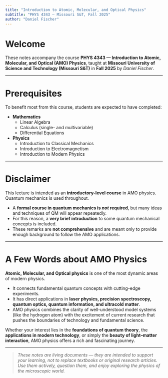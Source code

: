 ```yaml
---
title: "Introduction to Atomic, Molecular, and Optical Physics"
subtitle: "PHYS 4343 — Missouri S&T, Fall 2025"
author: "Daniel Fischer"
---
```


# Welcome

These notes accompany the course **PHYS 4343 — Introduction to Atomic, Molecular, and Optical (AMO) Physics**, taught at **Missouri University of Science and Technology (Missouri S&T)** in **Fall 2025** by *Daniel Fischer*.

---

# Prerequisites

To benefit most from this course, students are expected to have completed:

- **Mathematics**
  - Linear Algebra  
  - Calculus (single- and multivariable)  
  - Differential Equations  

- **Physics**
  - Introduction to Classical Mechanics  
  - Introduction to Electromagnetism  
  - Introduction to Modern Physics  

---

# Disclaimer

This lecture is intended as an **introductory-level course** in AMO physics.  
Quantum mechanics is used throughout.  

- A **formal course in quantum mechanics is *not* required**, but many ideas and techniques of QM will appear repeatedly.  
- For this reason, a **very brief introduction** to some quantum mechanical concepts is included.  
- These remarks are **not comprehensive** and are meant only to provide enough background to follow the AMO applications.  

---

# A Few Words about AMO Physics

**Atomic, Molecular, and Optical physics** is one of the most dynamic areas of modern physics.  

- It connects fundamental quantum concepts with cutting-edge experiments.  
- It has direct applications in **laser physics, precision spectroscopy, quantum optics, quantum information, and ultracold matter**.  
- AMO physics combines the clarity of well-understood model systems (like the hydrogen atom) with the excitement of current research that pushes the boundaries of technology and fundamental science.  

Whether your interest lies in the **foundations of quantum theory**, the **applications in modern technology**, or simply the **beauty of light–matter interaction**, AMO physics offers a rich and fascinating journey.  

---

> *These notes are living documents — they are intended to support your learning, not to replace textbooks or original research articles. Use them actively, question them, and enjoy exploring the physics of the microscopic world.*
